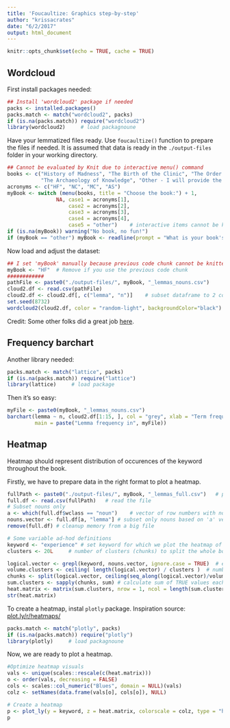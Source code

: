 ```yaml
---
title: 'Foucaultize: Graphics step-by-step'
author: "krissacrates"
date: "6/2/2017"
output: html_document
---
```


```r
knitr::opts_chunk$set(echo = TRUE, cache = TRUE)
```

## Wordcloud

First install packages needed:

```r
## Install 'wordcloud2' package if needed
packs <- installed.packages()
packs.match <- match("wordcloud2", packs)  
if (is.na(packs.match)) require("wordcloud2")
library(wordcloud2)     # load packagnoune
```

Have your lemmatized files ready. Use `foucaultize()` function to prepare the files
if needed. It is assumed that data is ready in the `./output-files` folder in your
working directory.

```r
## Cannot be evaluated by Knit due to interactive menu() command
books <- c("History of Madness", "The Birth of the Clinic", "The Order of Things", 
           "The Archaeology of Knowledge", "Other - I will provide the acronym")
acronyms <- c("HF", "NC", "MC", "AS")
myBook <- switch (menu(books, title = "Choose the book:") + 1,
                NA, case1 = acronyms[1],
                    case2 = acronyms[2],
                    case3 = acronyms[3],
                    case4 = acronyms[4],
                    case5 = "other")    # interactive items cannot be knitted into HTML
if (is.na(myBook)) warning("No book, no fun!")
if (myBook == "other") myBook <- readline(prompt = "What is your book's acronym? (eg. HF): ")
```

Now load and adjust the dataset:

```r
## I set 'myBook' manually because previous code chunk cannot be knitted in HTML.
myBook <- "HF"  # Remove if you use the previous code chunk
############  
pathFile <- paste0("./output-files/", myBook, "_lemmas_nouns.csv")
cloud2.df <- read.csv(pathFile)
cloud2.df <- cloud2.df[, c("lemma", "n")]    # subset dataframe to 2 columns as expected
set.seed(8732)
wordcloud2(cloud2.df, color = "random-light", backgroundColor="black")  
```

Credit: Some other folks did a great job [here](https://www.r-bloggers.com/the-wordcloud2-library/).
  

## Frequency barchart

Another library needed:

```r
packs.match <- match("lattice", packs)  
if (is.na(packs.match)) require("lattice")
library(lattice)     # load package
```

Then it's so easy: 

```r
myFile <- paste0(myBook, "_lemmas_nouns.csv")
barchart(lemma ~ n, cloud2.df[1:15, ], col = "grey", xlab = "Term frequency", 
         main = paste("Lemma frequency in", myFile))
```


## Heatmap

Heatmap should represent distribution of occurences of the keyword throughout the book.

Firstly, we have to prepare data in the right format to plot a heatmap.

```r
fullPath <- paste0("./output-files/", myBook, "_lemmas_full.csv")   # path to full data CSV
full.df <- read.csv(fullPath)   # read the file
# Subset nouns only
a <- which(full.df$wclass == "noun")    # vector of row numbers with nouns
nouns.vector <- full.df[a, "lemma"] # subset only nouns based on 'a' vector
remove(full.df) # cleanup memory from a big file

# Some variable ad-hod definitions
keyword <- "experience" # set keyword for which we plot the heatmap of occurences
clusters <- 20L     # number of clusters (chunks) to split the whole book into

logical.vector <- grepl(keyword, nouns.vector, ignore.case = TRUE)  # each occurence make TRUE otherwise FALSE
volume.clusters <- ceiling( length(logical.vector) / clusters )  # number of keyword items in a cluster
chunks <- split(logical.vector, ceiling(seq_along(logical.vector)/volume.clusters)) # create a list of chunks (= clusters)
sum.clusters <- sapply(chunks, sum) # calculate sum of TRUE values each cluster - creates a numeric vector of sums
heat.matrix <- matrix(sum.clusters, nrow = 1, ncol = length(sum.clusters) )  
str(heat.matrix)
```

To create a heatmap, instal `plotly` package. Inspiration source: [plot.ly/r/heatmaps/](plot.ly/r/heatmaps/)

```r
packs.match <- match("plotly", packs)  
if (is.na(packs.match)) require("plotly")
library(plotly)     # load packagnoune
```

Now, we are ready to plot a heatmap.

```r
#Optimize heatmap visuals
vals <- unique(scales::rescale(c(heat.matrix)))
o <- order(vals, decreasing = FALSE)
cols <- scales::col_numeric("Blues", domain = NULL)(vals)
colz <- setNames(data.frame(vals[o], cols[o]), NULL)

# Create a heatmap
p <- plot_ly(y = keyword, z = heat.matrix, colorscale = colz, type = "heatmap", height = 200)
p
```



